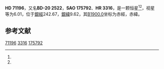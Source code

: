 {{Starbox begin
| name = HD 71196
}}
{{Starbox observe
| epoch = [[J2000.0|J2000.0]]
| constell = {{星座名待查}}<ref name=SIMBAD>{{cite web
 | url=http://simbad.u-strasbg.fr/simbad/sim-id?Ident=HR+3316
 | title =Pulsating variable Star
 | publisher=Centre de Données astronomiques de Strasbourg
 | work=SIMBAD
 | accessdate=2012-07-13}}</ref><ref name=DATA>{{cite web
 | url=http://vizier.u-strasbg.fr/viz-bin/VizieR-5?-out.add=.&-source=5050&-corr=PK=HR&-out.max=9999&HR=3316
 | title=VizieR Detailed Page
 | accessdate=2012-07-13
 | archive-date=2019-02-16
 | archive-url=https://web.archive.org/web/20190216120112/http://vizier.u-strasbg.fr/viz-bin/VizieR-5?-out.add=.&-source=5050&-corr=PK=HR&-out.max=9999&HR=3316
 | dead-url=no
 }}</ref>
| 星官 = 
| ra = {{RA|8|25|19.1}}<ref name=SIMBAD /><ref name=DATA />
| dec = {{DEC|-21|2|45}}<ref name=SIMBAD /><ref name=DATA />
| appmag_v = 6.01<ref name=SIMBAD /><ref name=DATA />
}}
{{Starbox character
| class = F3V<ref name=SIMBAD /><ref name=DATA />
| b-v = 0.4<ref name=SIMBAD /><ref name=DATA />
| u-b = <ref name=SIMBAD /><ref name=DATA />
| r-i = <ref name=SIMBAD /><ref name=DATA />
| variable = 
}}
{{Starbox astrometry
| radial_v = 
| prop_mo_ra = -2
| parallax = 
| p_error = 
}}
{{Starbox catalog
| names =BD-20 2522，[[SAO星表|SAO]] 175792，[[HD星表|HD]] 71196，[[HR星表|HR]] 3316}}
{{Starbox reference |Simbad=HR+3316}}
{{Starbox end}}

'''HD 71196'''，又名'''BD-20 2522'''，'''SAO 175792'''、'''HR 3316'''，是一颗恒星<ref name=SIMBAD /><ref name=DATA />，视星等为6.01，位于[[銀道座標系|銀經]]242.67，[[銀道座標系|銀緯]]9.62，其[[B1900.0|B1900.0]]坐标为赤經{{RA|8|20|53.3}}，赤緯{{DEC|-20|9.62|19}}。

== 参考文献 ==
{{reflist}}

{{star-stub}}

[[Category:HD和HDE天體|71196]]
[[Category:HR天體|3316]]
[[Category:SAO天體|175792]]